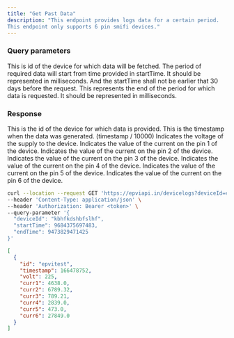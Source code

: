```yaml
---
title: "Get Past Data"
description: "This endpoint provides logs data for a certain period.
This endpoint only supports 6 pin smifi devices."
---
```


### Query parameters

<ParamField body="deviceid" type="string">
  This is id of the device for which data will be fetched.
</ParamField>

<ParamField body="startTime" type="number">
  The period of required data will start from time provided in startTime. It
  should be represented in milliseconds. And the startTime shall not be earlier
  that 30 days before the request.
</ParamField>

<ParamField body="endTime" type="number">
  This represents the end of the period for which data is requested. It should
  be represented in milliseconds.
</ParamField>

### Response

<ResponseField name="id" type="string">
  This is the id of the device for which data is provided.
</ResponseField>

<ResponseField name="timestamp" type="number">
  This is the timestamp when the data was generated. (timestamp / 10000)
</ResponseField>

<ResponseField name="volt" type="number">
  Indicates the voltage of the supply to the device.
</ResponseField>

<ResponseField name="curr1" type="double">
  Indicates the value of the current on the pin 1 of the device.
</ResponseField>

<ResponseField name="curr2" type="double">
  Indicates the value of the current on the pin 2 of the device.
</ResponseField>

<ResponseField name="curr3" type="double">
  Indicates the value of the current on the pin 3 of the device.
</ResponseField>

<ResponseField name="curr4" type="double">
  Indicates the value of the current on the pin 4 of the device.
</ResponseField>

<ResponseField name="curr5" type="double">
  Indicates the value of the current on the pin 5 of the device.
</ResponseField>

<ResponseField name="curr6" type="double">
  Indicates the value of the current on the pin 6 of the device.
</ResponseField>

<RequestExample>

```bash Example Request
curl --location --request GET 'https://epviapi.in/devicelogs?deviceId=epvitest&startTime=968437569&endTime=947382947' \
--header 'Content-Type: application/json' \
--header 'Authorization: Bearer <token>' \
--query-parameter '{
  "deviceId": "kbhfkdshbfslhf",
  "startTime": 9684375697483,
  "endTime": 9473829471425
}'
```

</RequestExample>

<ResponseExample>

```json Response
[
  {
    "id": "epvitest",
    "timestamp": 166478752,
    "volt": 225,
    "curr1": 4638.0,
    "curr2": 6789.32,
    "curr3": 789.21,
    "curr4": 2839.0,
    "curr5": 473.0,
    "curr6": 27849.0
  }
]
```

</ResponseExample>
